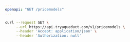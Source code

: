 ```yaml
---
openapi: "GET /pricemodels"
---
```


<RequestExample>

```bash Request
curl --request GET \
     --url https://api.tryaqueduct.com/v1/pricemodels \
     --header 'Accept: application/json' \
     --header 'Authorization: null'
```

</RequestExample>
